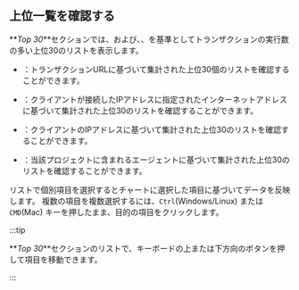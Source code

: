 ## 上位一覧を確認する

**_Top 30_**セクションでは、<Cmdname sid="transaction" className="uitext" />および<Cmdname sid="domain" className="uitext" />、<Cmdname sid="ip" className="uitext" />、<Cmdname sid="agent" className="uitext" />を基準としてトランザクションの実行数の多い上位30のリストを表示します。 

- <Cmdname sid="transaction" className="uitext" />：トランザクションURLに基づいて集計された上位30個のリストを確認することができます。

- <Cmdname sid="domain" className="uitext" />：クライアントが接続したIPアドレスに指定されたインターネットアドレスに基づいて集計された上位30のリストを確認することができます。

- <Cmdname sid="ip" className="uitext" />：クライアントのIPアドレスに基づいて集計された上位30のリストを確認することができます。

- <Cmdname sid="agent" className="uitext" />：当該プロジェクトに含まれるエージェントに基づいて集計された上位30のリストを確認することができます。

リストで個別項目を選択すると<Cmdname sid="transaction_map" />チャートに選択した項目に基づいてデータを反映します。 複数の項目を複数選択するには、`Ctrl`(Windows/Linux) または`CMD`(Mac) キーを押したまま、目的の項目をクリックします。

<ImgLang img='txmap-top30-select-item.png' desc='Top 30' />

:::tip

**_Top 30_**セクションのリストで、キーボードの上または下方向のボタンを押して項目を移動できます。

:::
